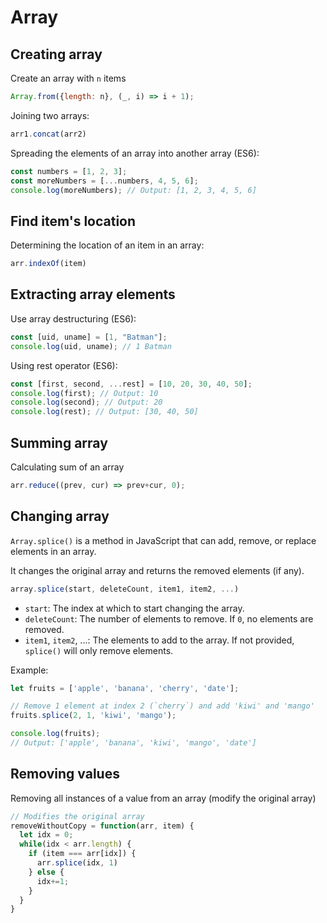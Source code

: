 # Array

## Creating array

Create an array with `n` items

```js
Array.from({length: n}, (_, i) => i + 1);
```

Joining two arrays:

```js
arr1.concat(arr2)
```

Spreading the elements of an array into another array (ES6):

```js
const numbers = [1, 2, 3];
const moreNumbers = [...numbers, 4, 5, 6];
console.log(moreNumbers); // Output: [1, 2, 3, 4, 5, 6]
```


## Find item's location

Determining the location of an item in an array:

```ts
arr.indexOf(item)
```


## Extracting array elements

Use array destructuring (ES6):

```js
const [uid, uname] = [1, "Batman"];
console.log(uid, uname); // 1 Batman
```

Using rest operator (ES6):

```js
const [first, second, ...rest] = [10, 20, 30, 40, 50];
console.log(first); // Output: 10
console.log(second); // Output: 20
console.log(rest); // Output: [30, 40, 50]
```


## Summing array

Calculating sum of an array
```ts
arr.reduce((prev, cur) => prev+cur, 0);
```


## Changing array

`Array.splice()` is a method in JavaScript that can add, remove, or replace elements in an array.

It changes the original array and returns the removed elements (if any).

```js
array.splice(start, deleteCount, item1, item2, ...)
```

- `start`: The index at which to start changing the array.
- `deleteCount`: The number of elements to remove. If `0`, no elements are removed.
- `item1`, `item2`, ...: The elements to add to the array. If not provided, `splice()` will only remove elements.

Example:
```js
let fruits = ['apple', 'banana', 'cherry', 'date'];

// Remove 1 element at index 2 (`cherry`) and add 'kiwi' and 'mango'
fruits.splice(2, 1, 'kiwi', 'mango');

console.log(fruits); 
// Output: ['apple', 'banana', 'kiwi', 'mango', 'date']
```


## Removing values

Removing all instances of a value from an array (modify the original array)
```ts
// Modifies the original array
removeWithoutCopy = function(arr, item) {
  let idx = 0;
  while(idx < arr.length) {
    if (item === arr[idx]) {
      arr.splice(idx, 1)
    } else {
      idx+=1;
    }
  }
}
```
